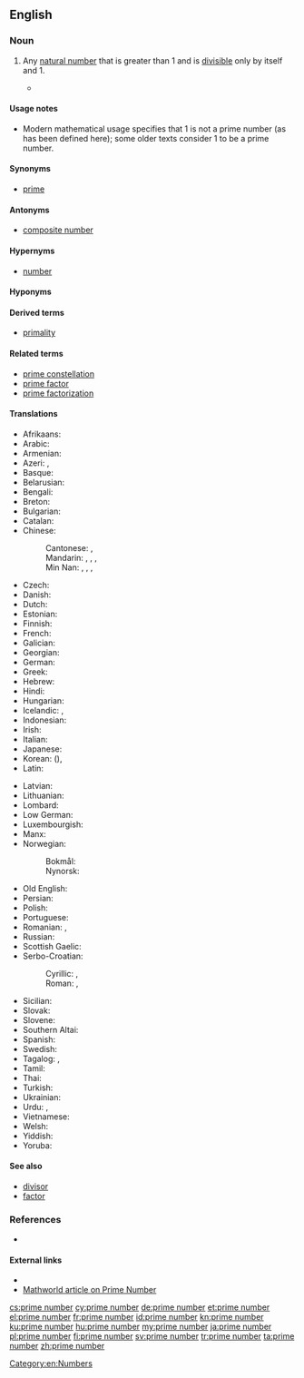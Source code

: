 ==English==

===Noun===
{{en-noun|prime numbers}}

# {{label|en|number theory}} Any [[natural number]] that is greater than 1 and is [[divisible]] only by itself and 1.
#* {{quote-magazine | year=2013 | month=July-August | author=[http://www.americanscientist.org/authors/detail/sarah-glaz Sarah Glaz] | title=[http://www.americanscientist.org/issues/pub/2013/4/ode-to-prime-numbers Ode to Prime Numbers] | volume=101|issue=4|magazine={{w|American Scientist}} | passage=Some poems, echoing the purpose of early poetic treatises on scientific principles, attempt to elucidate the mathematical concepts that underlie '''prime numbers'''. Others play with primes’ cultural associations. Still others derive their structure from mathematical patterns involving primes.}}
#: {{ux|en|Every natural number greater than 1 can be factorized into '''prime numbers'''.}}

====Usage notes====
* Modern mathematical usage specifies that 1 is not a prime number (as has been defined here); some older texts consider 1 to be a prime number.

====Synonyms====
* [[prime]]

====Antonyms====
* [[composite number]]

====Hypernyms====
* [[number]]

====Hyponyms====
{{hyp4
| [[additive prime number]]
| [[annihilating prime number]]
| [[Bell number prime number]]
| [[Carol prime number]]
| [[Catalan prime number]]
| [[centered decagonal prime number]]
| [[centered heptagonal prime number]]
| [[centered square prime number]]
| [[centered triangular prime number]]
| [[Chen prime number]]
| [[circular prime number]]
| [[cousin prime number]]
| [[Cuban prime number]]
| [[Cullen prime number]]
| [[delannoy number prime number]]
| [[deletable prime number]]
| [[dihedral prime number]]
| [[double factorial prime number]]
| [[double Mersenne prime number]]
| [[Eisenstein prime number without imaginary part]]
| [[emirp]]
| [[Euclid prime number]]
| [[Euclid-Mullin Sequence prime number]]
| [[Euler irregular prime number]]
| [[even prime number]]
| [[factorial prime number]]
| [[Fermat prime number]]
| [[Fibonacci prime number]]
| [[fortunate prime number]]
| [[Gaussian prime number]]
| [[generalized Fermat prime number base 10]]
| [[Genocchi number prime number]]
| [[Gilda's prime number]]
| [[good prime number]]
| [[happy prime number]]
| [[harmonic prime number]]
| [[Higgs prime number for squares]]
| [[highly cototient number prime number]]
| [[irregular prime number]]
| [[isolated prime number]]
| [[Kynea prime number]]
| [[left-truncatable prime number]]
| [[Leyland prime number]]
| [[long prime number]]
| [[Lucas prime number]]
| [[lucky prime number]]
| [[Markov prime number]]
| [[Mersenne prime number]]
| [[Mills prime number]]
| [[minimal prime number]]
| [[Motzkin prime number]]
| [[Newman–Shanks–Williams prime number]]
| [[non-generous prime number]]
| [[odd prime number]]
| [[Padovan prime number]]
| [[palindromic prime number]]
| [[palindromic wing prime number]]
| [[partition prime number]]
| [[Pell prime number]]
| [[permutable prime number]]
| [[Perrin prime number]]
| [[Pierpont prime number]]
| [[Pillai prime number]]
| [[prime number of Binary Quadratic Form]]
| [[primeval prime number]]
| [[primorial prime number]]
| [[Proth prime number]]
| [[Pythagorean prime number]]
| [[Quartan prime number]]
| [[Ramanujan prime number]]
| [[regular prime number]]
| [[repunit prime number]]
| [[right-truncatable prime number]]
| [[safe prime number]]
| [[Schröder prime number]]
| [[Schröder-Hipparchus number prime number]]
| [[self prime number]]
| [[sexy prime number]]
| [[Smarandache-Wellin prime number]]
| [[Smarandache–Wellin prime number]]
| [[Solinas prime number]]
| [[Sophie Germain prime number]]
| [[star prime number]]
| [[Stern prime number]]
| [[super-prime number]]
| [[supersingular prime number]]
| [[swinging prime number]]
| [[Thabit number prime number]]
| [[twin prime number]]
| [[two-sided prime number]]
| [[Ulam number prime number]]
| [[unique prime number]]
| [[Wagstaff prime number]]
| [[Wall–Sun–Sun prime number]]
| [[Weakly prime numbers]]
| [[Wedderburn-Etherington number prime number]]
| [[Wieferich prime number]]
| [[Wilson prime number]]
| [[Wolstenholme prime number]]
| [[Woodall prime number]]
}}

====Derived terms====
* [[primality]]

====Related terms====
* [[prime constellation]]
* [[prime factor]]
* [[prime factorization]]

====Translations====
{{trans-top|natural number}}
* Afrikaans: {{t|af|priemgetal}}
* Arabic: {{t|ar|عَدَد أَوَّلِيّ|m}}
* Armenian: {{t|hy|պարզ թիվ}}
* Azeri: {{t|az|sadə ədəd}}, {{t|az|əsli ədəd}}
* Basque: {{t|eu|zenbaki lehen}}
* Belarusian: {{t|be|просты́ лік|m|sc=Cyrl}}
* Bengali: {{t|bn|মৌলিক সংখ্যা}}
* Breton: {{t|br|niveroù kentael}}
* Bulgarian: {{t|bg|просто́ число́|n}}
* Catalan: {{t|ca|nombre primer|m}}
* Chinese:
*: Cantonese: {{t|yue|質數|sc=Hani}}, {{t|yue|质数|tr=zat1 sou3|sc=Hani}}
*: Mandarin: {{t+|cmn|素數|sc=Hani}}, {{t+|cmn|素数|tr=sùshù|sc=Hani}}, {{t+|cmn|質數|sc=Hani}}, {{t+|cmn|质数|tr=zhìshù, zhíshù|sc=Hani}}
*: Min Nan: {{t|nan|素數|sc=Hani}}, {{t|nan|素数|tr=sò͘-sò͘|sc=Hani}}, {{t|nan|質數|sc=Hani}}, {{t|nan|质数|tr=chit-sò͘|sc=Hani}}
* Czech: {{t+|cs|prvočíslo|n}}
* Danish: {{t+|da|primtal}}
* Dutch: {{t+|nl|priemgetal|n}}
* Estonian: {{t+|et|algarv}}
* Finnish: {{t+|fi|alkuluku}}
* French: {{t+|fr|nombre premier|m}}
* Galician: {{t|gl|número primo|m}}
* Georgian: {{t|ka|მარტივი რიცხვი|sc=Geor}}
* German: {{t+|de|Primzahl|f}}
* Greek: {{t+|el|πρώτος αριθμός|m}}
* Hebrew: {{t+|he|מִסְפָּר רִאשׁוֹנִי|m}}
* Hindi: {{t|hi|अभाज्य संख्या}}
* Hungarian: {{t+|hu|prímszám}}
* Icelandic: {{t+|is|frumtala|f}}, {{t|is|prímtala|f}}
* Indonesian: {{t+|id|bilangan prima}}
* Irish: {{t|ga|uimhir phríomha|f}}
* Italian: {{t+|it|numero primo|m}}
* Japanese: {{t+|ja|素数|tr=そすう, sosū}}
* Korean: {{t+|ko|소수|sc=Hang}} ({{t+|ko|素數|sc=Hani}}), {{t+|ko|씨수|sc=Hang}} {{qualifier|North Korea}}
* Latin: {{t|la|numerus primus|m}}
{{trans-mid}}
* Latvian: {{t+|lv|pirmskaitlis|m}}
* Lithuanian: {{t|lt|pirminiai skaičiai}}
* Lombard: {{t|lmo|nümar primm}}
* Low German: {{t|nds|Primtall}}
* Luxembourgish: {{t|lb|Primzuel}}
* Manx: {{t|gv|ard-earroo|m}}
* Norwegian:
*: Bokmål: {{t+|nb|primtall|n}}
*: Nynorsk: {{t|nn|primtal|n}}
* Old English: {{t|ang|frumtæl}}
* Persian: {{t|fa|عدد اول|tr='adad avval}}
* Polish: {{t+|pl|liczba pierwsza|f}}
* Portuguese: {{t|pt|número primo|m}}
* Romanian: {{t+|ro|număr prim}}, {{t|ro|numere prime|n-p}}
* Russian: {{t|ru|просто́е число́|n}}
* Scottish Gaelic: {{t|gd|prìomh-àireamh|f}}
* Serbo-Croatian:
*: Cyrillic: {{t|sh|прости број|m}}, {{t|sh|прост број|m}}
*: Roman: {{t|sh|prosti broj|m}}, {{t|sh|prost broj|m}}
* Sicilian: {{t|scn|nùmmuru primu|m}}
* Slovak: {{t|sk|prvočíslo|n}}
* Slovene: {{t+|sl|praštevilo|n}}
* Southern Altai: {{t|alt|тегин тоо|tr=tegin too}}
* Spanish: {{t+|es|número primo|m}}
* Swedish: {{t+|sv|primtal|n}}
* Tagalog: {{t|tl|bilang na lantay}}, {{t|tl|bilang na balho}}
* Tamil: {{t+|ta|பகா எண்}}
* Thai: {{t|th|จำนวนเฉพาะ|tr=jam-nuan chà-pór}}
* Turkish: {{t+|tr|asal sayı}}
* Ukrainian: {{t|uk|просте́ число́|n}}
* Urdu: {{t|ur|مفرد عدد}}, {{t|ur|ولی عدد}}
* Vietnamese: {{t+|vi|số nguyên tố}}
* Welsh: {{t|cy|rhif cysefin}}
* Yiddish: {{t|yi|פּרימצאָל|f}}
* Yoruba: {{t|yo|nọ́mbà àkọ́kọ́}}
{{trans-bottom}}

====See also====
* [[divisor]]
* [[factor]]

===References===
* {{pedia}}

====External links====
* {{pedialite}}
* [http://mathworld.wolfram.com/PrimeNumber.html Mathworld article on Prime Number]

[[Category:en:Numbers]]

[[cs:prime number]]
[[cy:prime number]]
[[de:prime number]]
[[et:prime number]]
[[el:prime number]]
[[fr:prime number]]
[[id:prime number]]
[[kn:prime number]]
[[ku:prime number]]
[[hu:prime number]]
[[my:prime number]]
[[ja:prime number]]
[[pl:prime number]]
[[fi:prime number]]
[[sv:prime number]]
[[tr:prime number]]
[[ta:prime number]]
[[zh:prime number]]